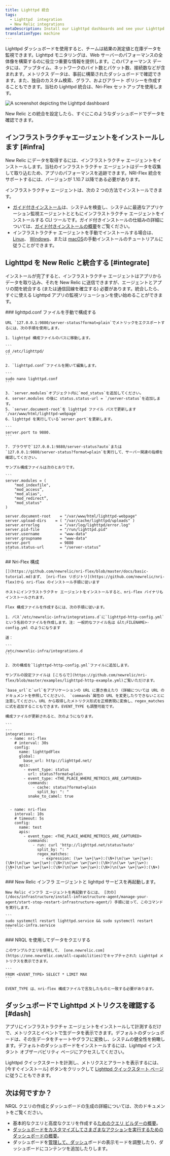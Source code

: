 ```yaml
---
title: Lighttpd 統合
tags:
  - Lighttpd  integration
  - New Relic integrations
metaDescription: Install our Lighttpd dashboards and see your Lighttpd  data in New Relic.
translationType: machine
---
```



Lighttpd ダッシュボードを使用すると、チームは結果の測定値と在庫データを監視できます。Lighttpd モニタリングは、Web サーバーのパフォーマンスの全体像を構築するのに役立つ重要な情報を提供します。このパフォーマンス データには、アップタイム、ネットワークのバイト数とパケット数、接続数などが含まれます。メトリクス データは、事前に構築されたダッシュボードで確認できます。また、独自のカスタム検索、グラフ、およびアラート ポリシーを作成することもできます。当社の Lighttpd 統合は、Nri-Flex セットアップを使用します。

<img
  title="Lighttpd dashboard"
  alt="A screenshot depicting the Lighttpd dashboard"
  src={infrastructureLighttptdDashboard}
/>

<figcaption>
  New Relic との統合を設定したら、すぐにこのようなダッシュボードでデータを確認できます。
</figcaption>

## インフラストラクチャエージェントをインストールします [#infra]

New Relic にデータを取得するには、インフラストラクチャ エージェントをインストールします。当社のインフラストラクチャ エージェントはデータを収集して取り込むため、アプリのパフォーマンスを追跡できます。NRI-Flex 統合をサポートするには、バージョンが 1.10.7 以降である必要があります。

インフラストラクチャ エージェントは、次の 2 つの方法でインストールできます。

* [ガイド付きインストール](https://one.newrelic.com/nr1-core?state=4f81feab-35f7-e97e-9903-52510f8542bd)は、システムを検査し、システムに最適なアプリケーション監視エージェントとともにインフラストラクチャ エージェントをインストールする CLI ツールです。ガイド付きインストールの仕組みの詳細については、[ガイド付きインストールの概要](/docs/infrastructure/host-integrations/installation/new-relic-guided-install-overview)をご覧ください。
* インフラストラクチャ エージェントを手動でインストールする場合は、 [Linux](/docs/infrastructure/install-infrastructure-agent/linux-installation/install-infrastructure-monitoring-agent-linux)、 [Windows](/docs/infrastructure/install-infrastructure-agent/windows-installation/install-infrastructure-monitoring-agent-windows/)、または [macOS](/docs/infrastructure/install-infrastructure-agent/macos-installation/install-infrastructure-monitoring-agent-macos/)の手動インストールのチュートリアルに従うことができます。

## Lighttpd を New Relic と統合する [#integrate]

インストールが完了すると、インフラストラクチャ エージェントはアプリからデータを取り込み、それを New Relic に送信できますが、エージェントとアプリの間を統合する (または通信回線を確立する) 必要があります。統合したら、すぐに使える Lighttpd アプリの監視ソリューションを使い始めることができます。

<Steps>
  <Step>
    ### lighttpd.conf ファイルを手動で構成する

    URL `127.0.0.1:9880/server-status?format=plain`でメトリックをエクスポートするには、次の手順を使用します。

    1. lighttpd 構成ファイルのパスに移動します。

    ```
    cd /etc/lighttpd/
    ```

    2. `lighttpd.conf`ファイルを開いて編集します。

    ```
    sudo nano lighttpd.conf
    ```

    3. `server.modules`オブジェクト内に`mod_status`を追加してください。
    4. server.modules の後に status.status-url = `/server-status`を追加します。
    5. `server.document-root`を lighttpd ファイル パスで更新します `/var/www/html/lighttpd-webpage`
    6. lighttpd を実行している`server.port`を更新します。

    ```
    server.port to 9880.
    ```

    7. ブラウザで`127.0.0.1:9880/server-status?auto`または`127.0.0.1:9880/server-status?format=plain`を実行して、サーバー関連の指標を確認してください。

    サンプル構成ファイルは次のとおりです。

    ```
    server.modules = (
        "mod_indexfile",
        "mod_access”,
        "mod_alias",
        "mod_redirect”,
        "mod_status"
    )

    server.document-root	= "/var/www/html/lighttpd-webpage"
    server.upload-dirs	  = ( "/var/cache/lighttpd/uploads" )
    server.errorlog		    = "/var/log/lighttpd/error.log"
    server.pid-file		    = "/run/lighttpd.pid"
    server.username		    = "www-data"
    server.groupname	    = "www-data"
    server.port		        = 9880
    status.status-url	    = "/server-status”
    ```
  </Step>

  <Step>
    ## Nri-Flex 構成

    [](https://github.com/newrelic/nri-flex/blob/master/docs/basic-tutorial.md)まず、 [nri-flex リポジトリ](https://github.com/newrelic/nri-flex)から nri-flex のインストール手順に従います

    ホストにインフラストラクチャ エージェントをインストールすると、nri-flex バイナリもインストールされます。

    Flex 構成ファイルを作成するには、次の手順に従います。

    1. パス`/etc/newrelic-infra/integrations.d`に`lighttpd-http-config.yml`という名前のファイルを作成します。注: 一般的なファイル名は &lt;FILENAME>-config.yml のようになります

    道：

    ```
    /etc/newrelic-infra/integrations.d
    ```

    2. 次の構成を`lighttpd-http-config.yml`ファイルに追加します。

    サンプルの設定ファイルは [こちらで](https://github.com/newrelic/nri-flex/blob/master/examples/lighttpd-http-example.yml)ご覧いただけます。

    `base_url`と`url`をアプリケーションの URL に置き換えたり (詳細については URL のドキュメントを参照してください)、 `commands`属性の URL を変更したりできないことに注意してください。URL から取得したメトリクス形式を正規表現に変換し、regex_matches に式を追加することもできます。EVENT_TYPE も調整可能です。

    構成ファイルが更新されると、次のようになります。

    ```
    ---
    integrations:
      - name: nri-flex
        # interval: 30s
        config:
          name: lighttpdFlex
          global:
            base_url: http://lighttpd.net/
          apis:
            - event_type: status
              url: status?format=plain
            - event_type: <THE_PLACE_WHERE_METRICS_ARE_CAPTURED>
              commands:
                - cache: status?format=plain
                  split_by: ": "
              snake_to_camel: true


      - name: nri-flex
        interval: 10s
        # timeout: 5s
        config:
          name: test
          apis:
            - event_type: <THE_PLACE_WHERE_METRICS_ARE_CAPTURED>
              commands:
                - run: curl 'http://lighttpd.net/status?auto'
                  split_by: ": "
                  regex_matches:
                    - expression: (\w+ \w+|\w+):(\N+)\n(\w+ \w+|\w+):(\N+)\n(\w+ \w+|\w+):(\N+)\n(\w+ \w+|\w+):(\N+)\n(\w+ \w+|\w+):(\N+)\n(\w+ \w+|\w+):(\N+)\n(\w+ \w+|\w+):(\N+)\n(\w+ \w+|\w+):(\N+)
    ```
  </Step>

  <Step>
    ### New Relic インフラ エージェントと lighttpd サービスを再起動します。

    New Relic インフラ エージェントを再起動するには、 [次の](/docs/infrastructure/install-infrastructure-agent/manage-your-agent/start-stop-restart-infrastructure-agent/) 手順に従って、このコマンドを実行します。

    ```
    sudo systemctl restart lighttpd.service && sudo systemctl restart newrelic-infra.service
    ```
  </Step>

  <Step>
    ### NRQL を使用してデータをクエリする

    このサンプルクエリを使用して、 [one.newrelic.com](https://one.newrelic.com/all-capabilities)でキャプチャされた Lighttpd メトリクスを表示できます。

    ```
    FROM <EVENT_TYPE> SELECT * LIMIT MAX 
    ```

    EVENT_TYPE は、nri-flex 構成ファイルで言及したものと一致する必要があります。
  </Step>
</Steps>

## ダッシュボードで Lighttpd メトリクスを確認する [#dash]

アプリにインフラストラクチャ エージェントをインストールして計測するだけで、メトリクスとイベントで生データを表示できます。デフォルトのダッシュボードは、その生データをチャートやグラフに変換し、システムの健全性を俯瞰します。デフォルトのダッシュボードをインストールするには、Lighttpd インスタント オブザーバビリティ ページにアクセスしてください。

Lighttpd クイックスタートを計測し、メトリクスとアラートを表示するには、\[今すぐインストール] ボタンをクリックして [Lighttpd クイックスタート ページ](https://newrelic.com/instant-observability/lighttpd) に従うこともできます。

## 次は何ですか？

NRQL クエリの作成とダッシュボードの生成の詳細については、次のドキュメントをご覧ください。

* 基本的なクエリと高度なクエリを作成する[ためのクエリ ビルダーの概要](/docs/query-your-data/explore-query-data/query-builder/introduction-query-builder)。
* [ダッシュボードをカスタマイズしてさまざまなアクションを実行するためのダッシュボードの概要](/docs/query-your-data/explore-query-data/dashboards/introduction-dashboards)。
* ダッシュボードを[管理して、ダッシュ](/docs/query-your-data/explore-query-data/dashboards/manage-your-dashboard)ボードの表示モードを調整したり、ダッシュボードにコンテンツを追加したりします。